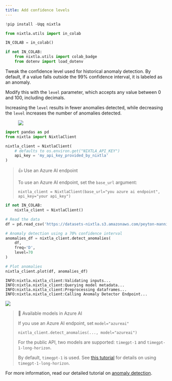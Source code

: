 ```yaml
---
title: Add confidence levels
---
```



```python
!pip install -Uqq nixtla
```



```python
from nixtla.utils import in_colab
```



```python
IN_COLAB = in_colab()
```



```python
if not IN_COLAB:
    from nixtla.utils import colab_badge
    from dotenv import load_dotenv
```


Tweak the confidence level used for historical anomaly detection. By
default, if a value falls outside the 99% confidence interval, it is
labeled as an anomaly.

Modify this with the `level` parameter, which accepts any value between
0 and 100, including decimals.

Increasing the `level` results in fewer anomalies detected, while
decreasing the `level` increases the number of anomalies detected.

<figure>
<a
href="https://colab.research.google.com/github/Nixtla/nixtla/blob/main/nbs/docs/capabilities/anomaly-detection/04_confidence_levels.ipynb"><img
src="https://colab.research.google.com/assets/colab-badge.svg" /></a>
</figure>

```python
import pandas as pd
from nixtla import NixtlaClient
```


```python
nixtla_client = NixtlaClient(
    # defaults to os.environ.get("NIXTLA_API_KEY")
    api_key = 'my_api_key_provided_by_nixtla'
)
```

> 👍 Use an Azure AI endpoint
>
> To use an Azure AI endpoint, set the `base_url` argument:
>
> `nixtla_client = NixtlaClient(base_url="you azure ai endpoint", api_key="your api_key")`


```python
if not IN_COLAB:
    nixtla_client = NixtlaClient()
```


```python
# Read the data
df = pd.read_csv('https://datasets-nixtla.s3.amazonaws.com/peyton-manning.csv')

# Anomaly detection using a 70% confidence interval
anomalies_df = nixtla_client.detect_anomalies(
    df, 
    freq='D',
    level=70
)

# Plot anomalies
nixtla_client.plot(df, anomalies_df)
```

``` text
INFO:nixtla.nixtla_client:Validating inputs...
INFO:nixtla.nixtla_client:Querying model metadata...
INFO:nixtla.nixtla_client:Preprocessing dataframes...
INFO:nixtla.nixtla_client:Calling Anomaly Detector Endpoint...
```

![](04_confidence_levels_files/figure-markdown_strict/cell-10-output-2.png)

> 📘 Available models in Azure AI
>
> If you use an Azure AI endpoint, set `model="azureai"`
>
> `nixtla_client.detect_anomalies(..., model="azureai")`
>
> For the public API, two models are supported: `timegpt-1` and
> `timegpt-1-long-horizon`.
>
> By default, `timegpt-1` is used. See [this
> tutorial](https://docs.nixtla.io/docs/tutorials-long_horizon_forecasting)
> for details on using `timegpt-1-long-horizon`.

For more information, read our detailed tutorial on [anomaly
detection](https://docs.nixtla.io/docs/tutorials/anomaly_detection).

